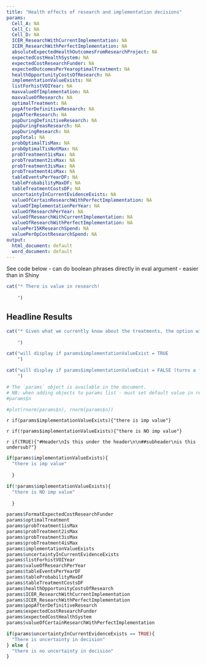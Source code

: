 ```yaml
---
title: "Health effects of research and implementation decisions"
params:
  Cell_A: NA
  Cell_C: NA
  Cell_D: NA
  ICER_ResearchWithCurrentImplementation: NA
  ICER_ResearchWithPerfectImplementation: NA
  absoluteExpectedHealthOutcomesFromResearchProject: NA
  expectedCostHealthSystem: NA
  expectedCostResearchFunder: NA
  expectedOutcomesPerYearoptimalTreatment: NA
  healthOpportunityCostsOfResearch: NA
  implementationValueExists: NA
  listForhistVOIYear: NA
  maxvalueOfImplementation: NA
  maxvalueOfResearch: NA
  optimalTreatment: NA
  popAfterDefinitiveResearch: NA
  popAfterResearch: NA
  popDuringDefinitiveResearch: NA
  popDuringFeasResearch: NA
  popDuringResearch: NA
  popTotal: NA
  probOptimalTisMax: NA
  probOptimalTisNotMax: NA
  probTreatment1isMax: NA
  probTreatment2isMax: NA
  probTreatment3isMax: NA
  probTreatment4isMax: NA
  tableEventsPerYearDF: NA
  tableProbabilityMaxDF: NA
  tableTreatmentCostsDF: NA
  uncertaintyInCurrentEvidenceExists: NA
  valueOfCertainResearchWithPerfectImplementation: NA
  valueOfImplementationPerYear: NA
  valueOfResearchPerYear: NA
  valueOfResearchWithCurrentImplementation: NA
  valueOfResearchWithPerfectImplementation: NA
  valuePer15KResearchSpend: NA
  valuePerOpCostResearchSpend: NA
output:
  html_document: default
  word_document: default
---
```


<!---
Each code chunk either evaluates or it does not, depending on whehter eval = TRUE
To evaluate a chunk if a result is FALSE use eval = !params$nameofobject
**the space after eval = is very important otherwise it confuses markdown.


FormatExpectedCostResearchFunder : NA
-->

<!-- # ```{r results='hide',message=FALSE   } -->
<!-- #  -->
<!-- # PositiveValueOfInformation <- params$maxvalueOfResearch > 0 -->
<!-- #  -->
<!-- # ``` -->

See code below - can do boolean phrases directly in eval argument - easier than in Shiny

```r
cat("* There is value in research!
    
    ")
```



## Headline Results

```r
cat("* Given what we currently know about the treatments, the option with the highest expected health benefit is", params$optimalTreatment, "with 3,101 functional recoverys per year.
    
    ")
```



```r
cat("will display if params$implementationValueExist = TRUE
    ")
```


```r
cat("will display if params$implementationValueExist = FALSE (turns a false into true)
    ")
```





```r
# The `params` object is available in the document.
# NB: when adding objects to params list - must set default value in report.Rmd equal to NA
#params$n
```



```r
#plot(rnorm(params$n), rnorm(params$n))
```

`r if(params$implementationValueExists){"there is imp value"}`

`r if(!params$implementationValueExists){"there is NO imp value"}`

`r if(TRUE){"#Header\nIs this under the header\n\n##subheader\nis this undersub?"}`



```r

if(params$implementationValueExists){
  "there is imp value"
  
  }

if(!params$implementationValueExists){
  "there is NO imp value"
  
  }

```


```r


params$FormatExpectedCostResearchFunder
params$optimalTreatment
params$probTreatment1isMax
params$probTreatment2isMax
params$probTreatment3isMax 
params$probTreatment4isMax 
params$implementationValueExists 
params$uncertaintyInCurrentEvidenceExists 
params$listForhistVOIYear 
params$valueOfResearchPerYear 
params$tableEventsPerYearDF         
params$tableProbabilityMaxDF 
params$tableTreatmentCostsDF 
params$healthOpportunityCostsOfResearch 
params$ICER_ResearchWithCurrentImplementation
params$ICER_ResearchWithPerfectImplementation 
params$popAfterDefinitiveResearch 
params$expectedCostResearchFunder     
params$expectedCostHealthSystem  
params$valueOfCertainResearchWithPerfectImplementation

if(params$uncertaintyInCurrentEvidenceExists == TRUE){
  "There is uncertainty in decision"
} else {
  "there is no uncertainty in decision"
}


```








